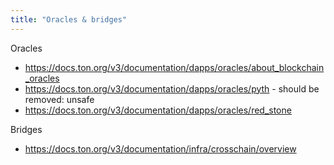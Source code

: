 ```yaml
---
title: "Oracles & bridges"
---
```


Oracles

- https://docs.ton.org/v3/documentation/dapps/oracles/about_blockchain_oracles
- https://docs.ton.org/v3/documentation/dapps/oracles/pyth - should be removed: unsafe
- https://docs.ton.org/v3/documentation/dapps/oracles/red_stone

Bridges

- https://docs.ton.org/v3/documentation/infra/crosschain/overview
